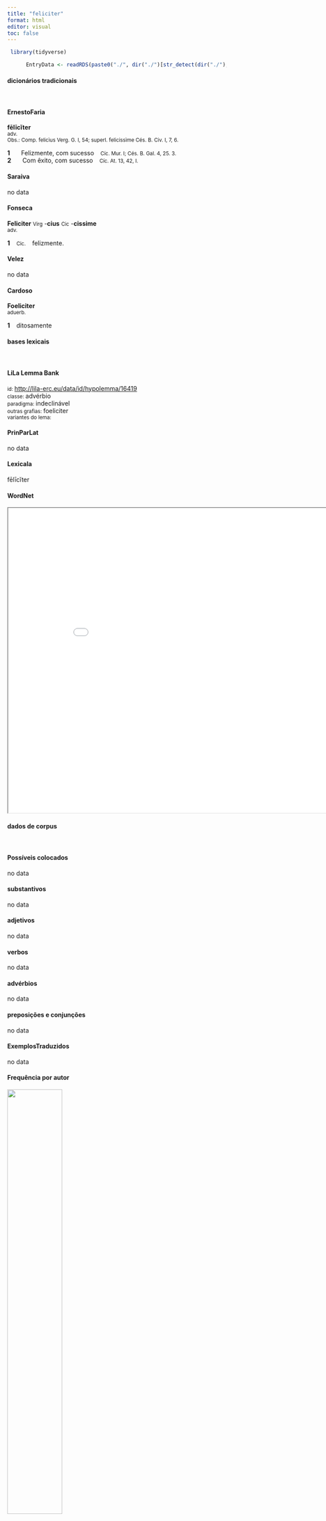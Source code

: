```yaml
---
title: "feliciter"
format: html
editor: visual
toc: false
---
```



```r
 library(tidyverse) 

      EntryData <- readRDS(paste0("./", dir("./")[str_detect(dir("./"), "_xx102-101-108-105-99-105-116-101-114xx_.rds")]))

```


#### dicionários tradicionais

&emsp;




::: panel-tabset

#### ErnestoFaria

<b>fēlīcĭter</b> <br> <small>adv.</small> <br> <small>Obs.: Comp. felicìus Verg. G. I, 54; superl. felicissìme Cés. B. Civ. I, 7, 6.</small>   <p> <b>1</b> &ensp; <small></small> &ensp; Felizmente, com sucesso &ensp; <small>Cíc. Mur. I;  Cés. B. Gal. 4, 25. 3.</small> <br> <b>2</b> &ensp; <small></small> &ensp; Com êxito, com sucesso &ensp; <small>Cíc. At. 13, 42, I.</small> </p>




#### Saraiva

no data




#### Fonseca

<b>Feliciter</b> <small>Virg</small> -<b>cius</b> <small>Cic</small> -<b>cissime</b> <br> <small>adv.</small>   <p> <b>1</b> &ensp; <small>Cic.</small> &ensp; felizmente. </p>




#### Velez

no data




#### Cardoso

<b>Foeliciter</b> <br> <small>aduerb.</small>   <p> <b>1</b> &ensp; ditosamente </p>


:::



#### bases lexicais

&emsp;






::: panel-tabset

#### LiLa Lemma Bank

<small> id: </small> <a href=' http://lila-erc.eu/data/id/hypolemma/16419 ' target="_blank"> http://lila-erc.eu/data/id/hypolemma/16419 </a> <br>
<small> classe: </small> advérbio    <br>
<small> paradigma: </small> indeclinável <br>
<small> outras grafias: </small> foeliciter <br>
<small> variantes do lema: </small>  <br>





#### PrinParLat

no data




#### Lexicala

fēlīcĭter




#### WordNet

<iframe width='900' height='700' src='Media/Tree__xx102-101-108-105-99-105-116-101-114xx__sem_type_lexemes_pt.html'>

</iframe>


:::



#### dados de corpus

&emsp;




::: panel-tabset

#### Possíveis colocados

no data




#### substantivos

no data




#### adjetivos

no data




#### verbos

no data




#### advérbios

no data




#### preposições e conjunções

no data


:::



::: panel-tabset

#### ExemplosTraduzidos

no data




#### Frequência por autor

![](./Media/barchart__xx102-101-108-105-99-105-116-101-114xx__lemma_BY_author_Frequencies.webp){width=50% fig-alt='This charts plots the frequency of lemma by author_Frequencies. The Caesar subcorpus registers the highest normalized frequency, with the value of 0.38 and an absolute frequency of 1. The Sallustius subcorpus follows, with a normalized frequency of 0 and an absolute frequency of 0. the subcorpus with the least normalized frequency is Horatius with the normalized value of 0 and an absolute freqeuncy of 0. here are all the values: subcorpus: Caesar ; normalized frequency: 1 ; absolute frequency: 0.377672029609487. subcorpus: Cicero ; normalized frequency: 4 ; absolute frequency: 0.24918392265331. subcorpus: Horatius ; normalized frequency: 0 ; absolute frequency: 0. subcorpus: Ovidius ; normalized frequency: 0 ; absolute frequency: 0. subcorpus: Phaedrus ; normalized frequency: 0 ; absolute frequency: 0. subcorpus: Sallustius ; normalized frequency: 0 ; absolute frequency: 0. subcorpus: Seneca ; normalized frequency: 2 ; absolute frequency: 0.373266643026446. subcorpus: Suetonius ; normalized frequency: 0 ; absolute frequency: 0. subcorpus: Tacitus ; normalized frequency: 0 ; absolute frequency: 0. subcorpus: Vergilius ; normalized frequency: 0 ; absolute frequency: 0. subcorpus: Hieronymus ; normalized frequency: 0 ; absolute frequency: 0'}




#### Frequência por gênero

![](./Media/barchart__xx102-101-108-105-99-105-116-101-114xx__lemma_BY_genre_Frequencies.webp){width=50% fig-alt='This charts plots the frequency of lemma by genre_Frequencies. The Prosa.oratória subcorpus registers the highest normalized frequency, with the value of 0.38 and an absolute frequency of 4. The Prosa.filosófica subcorpus follows, with a normalized frequency of 0.33 and an absolute frequency of 2. the subcorpus with the least normalized frequency is Prosa.epistolográfica with the normalized value of 0 and an absolute freqeuncy of 0. here are all the values: subcorpus: Prosa.histórica ; normalized frequency: 1 ; absolute frequency: 0.243433384454344. subcorpus: Prosa.filosófica ; normalized frequency: 2 ; absolute frequency: 0.329483863527784. subcorpus: Prosa.oratória ; normalized frequency: 4 ; absolute frequency: 0.384050387410828. subcorpus: Prosa.epistolográfica ; normalized frequency: 0 ; absolute frequency: 0. subcorpus: Poesia.lírica ; normalized frequency: 0 ; absolute frequency: 0. subcorpus: Poesia.didática ; normalized frequency: 0 ; absolute frequency: 0. subcorpus: Poesia.trágica ; normalized frequency: 0 ; absolute frequency: 0. subcorpus: Poesia.épica ; normalized frequency: 0 ; absolute frequency: 0. subcorpus: Prosa.ficcional ; normalized frequency: 0 ; absolute frequency: 0'}




#### Frequência por século

![](./Media/barchart__xx102-101-108-105-99-105-116-101-114xx__lemma_BY_period_Frequencies.webp){width=50% fig-alt='This charts plots the frequency of lemma by period_Frequencies. The I.d.C. subcorpus registers the highest normalized frequency, with the value of 0.31 and an absolute frequency of 2. The I.a.C. subcorpus follows, with a normalized frequency of 0.23 and an absolute frequency of 5. the subcorpus with the least normalized frequency is II.d.C. with the normalized value of 0 and an absolute freqeuncy of 0. here are all the values: subcorpus: I.a.C. ; normalized frequency: 5 ; absolute frequency: 0.232720502676286. subcorpus: I.d.C. ; normalized frequency: 2 ; absolute frequency: 0.305950741930549. subcorpus: II.d.C. ; normalized frequency: 0 ; absolute frequency: 0. subcorpus: IV.d.C. ; normalized frequency: 0 ; absolute frequency: 0'}


:::

